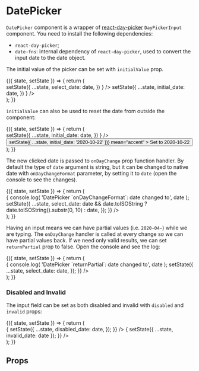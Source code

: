 


<Meta title="Forms/Components/DatePicker" component={DatePicker} />

# DatePicker

`DatePicker` component is a wrapper of [react-day-picker](https://react-day-picker.js.org/) `DayPickerInput` component.
You need to install the following dependencies:

-   `react-day-picker`;
-   `date-fns`: internal dependency of `react-day-picker`, used to convert the input date to the date object.

The initial value of the picker can be set with `initialValue` prop.

<Canvas>
    <Story name="Default">
        <FormsStoryWrapper initialState={{ select_date: null, initial_date: '2020-06-22' }}>
            {({ state, setState }) => {
                return (
                    <div style={{ width: 400, height: 400 }}>
                        <Field label="Select a date">
                            <DatePicker
                                onDayChange={(date) =>
                                    setState({
                                        ...state,
                                        select_date: date,
                                    })
                                }
                            />
                        </Field>
                        <Field label="Picker with initial date">
                            <DatePicker
                                initialValue={state.initial_date}
                                onDayChange={(date) =>
                                    setState({
                                        ...state,
                                        initial_date: date,
                                    })
                                }
                            />
                        </Field>
                    </div>
                );
            }}
        </FormsStoryWrapper>
    </Story>
</Canvas>

`initialValue` can also be used to reset the date from outside the component:

<Canvas>
    <Story name="Initial Value">
        <FormsStoryWrapper initialState={{ select_date: null, initial_date: '2020-06-22' }}>
            {({ state, setState }) => {
                return (
                    <div style={{ width: 400, height: 400 }}>
                        <Field label="Picker with initial date">
                            <DatePicker
                                initialValue={state.initial_date}
                                onDayChange={(date) =>
                                    setState({
                                        ...state,
                                        initial_date: date,
                                    })
                                }
                            />
                        </Field>
                        <Button
                            onClick={() => setState({ ...state, initial_date: '2020-10-22' })}
                            mean="accent"
                        >
                            Set to 2020-10-22
                        </Button>
                    </div>
                );
            }}
        </FormsStoryWrapper>
    </Story>
</Canvas>

The new clicked date is passed to `onDayChange` prop function handler.
By default the type of `date` argument is string, but it can be changed to native date
with `onDayChangeFormat` parameter, by setting it to `date` (open the console to see the changes).

<Canvas>
    <Story name="onDayChange">
        <FormsStoryWrapper initialState={{ select_date: null }}>
            {({ state, setState }) => {
                return (
                    <div style={{ width: 400, height: 350 }}>
                        <Field label="Select a date">
                            <DatePicker
                                onDayChangeFormat="date"
                                onDayChange={(date) => {
                                    console.log(
                                        'DatePicker `onDayChangeFormat`: date changed to',
                                        date
                                    );
                                    setState({
                                        ...state,
                                        select_date:
                                            date && date.toISOString
                                                ? date.toISOString().substr(0, 10)
                                                : date,
                                    });
                                }}
                            />
                        </Field>
                    </div>
                );
            }}
        </FormsStoryWrapper>
    </Story>
</Canvas>

Having an input means we can have partial values (i.e. `2020-04-`) while we are typing.
The `onDayChange` handler is called at every change so we can have partial values back.
If we need only valid results, we can set `returnPartial` prop to false.
Open the console and see the log:

<Canvas>
    <Story name="returnPartial">
        <FormsStoryWrapper initialState={{ select_date: null }}>
            {({ state, setState }) => {
                return (
                    <div style={{ width: 400, height: 350 }}>
                        <Field label="Select a date">
                            <DatePicker
                                returnPartial={false}
                                onDayChange={(date) => {
                                    console.log(
                                        'DatePicker `returnPartial`: date changed to',
                                        date
                                    );
                                    setState({
                                        ...state,
                                        select_date: date,
                                    });
                                }}
                            />
                        </Field>
                    </div>
                );
            }}
        </FormsStoryWrapper>
    </Story>
</Canvas>

### Disabled and Invalid

The input field can be set as both disabled and invalid with `disabled` and `invalid` props:

<Canvas>
    <Story name="Disabled and Invalid">
        <FormsStoryWrapper
            initialState={{ disabled_date: '2020-06-25', invalid_date: '2020-04-01' }}
        >
            {({ state, setState }) => {
                return (
                    <div style={{ width: 400, height: 400 }}>
                        <Field label="Disabled date">
                            <DatePicker
                                disabled={true}
                                initialValue={state.disabled_date}
                                onDayChange={(date) => {
                                    setState({
                                        ...state,
                                        disabled_date: date,
                                    });
                                }}
                            />
                        </Field>
                        <Field label="Invalid date (pick `2020-04-01`)">
                            <DatePicker
                                invalid={state.invalid_date === '2020-04-01'}
                                initialValue={state.invalid_date}
                                onDayChange={(date) => {
                                    setState({ ...state, invalid_date: date });
                                }}
                            />
                        </Field>
                    </div>
                );
            }}
        </FormsStoryWrapper>
    </Story>
</Canvas>

## Props

<ArgsTable of={DatePicker} />
